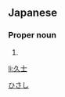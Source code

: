 ==Japanese==
{{ja-kanjitab|久|士}}

===Proper noun===
{{ja-pos|proper|ひさし}}

# {{given name|male|lang=ja}}

[[Category:Japanese male given names|ひさし]]

[[li:久士]]